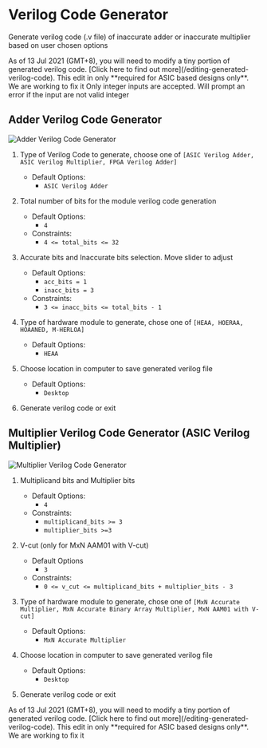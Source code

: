 
# Verilog Code Generator

Generate verilog code (.v file) of inaccurate adder or inaccurate multiplier based on user chosen options

<Callout emoji="⚠️">
  As of 13 Jul 2021 (GMT+8), you will need to modify a tiny portion of generated
  verilog code. [Click here to find out more](/editing-generated-verilog-code).
  This edit in only **required for ASIC based designs only**. We are working to
  fix it
</Callout>

<Callout emoji="⚠️">
  Only integer inputs are accepted. Will prompt an error if the input are not
  valid integer
</Callout>

<h2> Adder Verilog Code Generator </h2>

![Adder Verilog Code Generator](/_images/gui_tool/verilog_code_generator.png)

1. Type of Verilog Code to generate, choose one of `[ASIC Verilog Adder, ASIC Verilog Multiplier, FPGA Verilog Adder]`

   - Default Options:
     - `ASIC Verilog Adder`

2. Total number of bits for the module verilog code generation

   - Default Options:
     - `4`
   - Constraints:
     - `4 <= total_bits <= 32`

3. Accurate bits and Inaccurate bits selection. Move slider to adjust

   - Default Options:
     - `acc_bits = 1`
     - `inacc_bits = 3`
   - Constraints:
     - `3 <= inacc_bits <= total_bits - 1`

4. Type of hardware module to generate, chose one of `[HEAA, HOERAA, HOAANED, M-HERLOA]`

   - Default Options:
     - `HEAA`

5. Choose location in computer to save generated verilog file

   - Default Options:
     - `Desktop`

6. Generate verilog code or exit

<h2> Multiplier Verilog Code Generator (ASIC Verilog Multiplier) </h2>

![Multiplier Verilog Code Generator](/_images/gui_tool/multiplier_verilog_code_generator.png)

1.  Multiplicand bits and Multiplier bits

    - Default Options:
      - `4`
    - Constraints:
      - `multiplicand_bits >= 3`
      - `multiplier_bits >=3`

2.  V-cut (only for MxN AAM01 with V-cut)

    - Default Options
      - `3`
    - Constraints:
      - `0 <= v_cut <= multiplicand_bits + multiplier_bits - 3`

3.  Type of hardware module to generate, chose one of `[MxN Accurate Multiplier, MxN Accurate Binary Array Multiplier, MxN AAM01 with V-cut]`

    - Default Options:
      - `MxN Accurate Multiplier`

4.  Choose location in computer to save generated verilog file

    - Default Options:
      - `Desktop`

5.  Generate verilog code or exit

<Callout emoji="⚠️">
  As of 13 Jul 2021 (GMT+8), you will need to modify a tiny portion of generated
  verilog code. [Click here to find out more](/editing-generated-verilog-code).
  This edit in only **required for ASIC based designs only**. We are working to
  fix it
</Callout>
